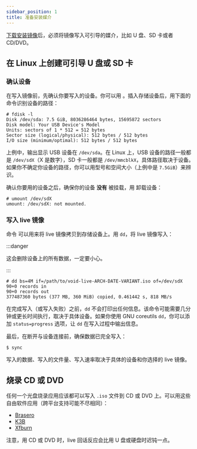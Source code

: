 ```yaml
---
sidebar_position: 1
title: 准备安装媒介
---
```



[下载安装镜像](../index.mdx#下载安装镜像)后，必须将镜像写入可引导的媒介，比如 U 盘、SD 卡或者 CD/DVD。

## 在 Linux 上创建可引导 U 盘或 SD 卡

### 确认设备

在写入镜像前，先确认你要写入的设备。你可以用 <Man to="fdisk/8" />。插入存储设备后，用下面的命令识别设备的路径：

```
# fdisk -l
Disk /dev/sda: 7.5 GiB, 8036286464 bytes, 15695872 sectors
Disk model: Your USB Device's Model
Units: sectors of 1 * 512 = 512 bytes
Sector size (logical/physical): 512 bytes / 512 bytes
I/O size (minimum/optimal): 512 bytes / 512 bytes
```

上例中，输出显示 USB 设备在 `/dev/sda`。在 Linux 上，USB 设备的路径一般都是 `/dev/sdX`（X 是数字），SD 卡一般都是 `/dev/mmcblkX`，具体路径取决于设备。如果你不确定你设备的路径，你可以用型号和空间大小（上例中是 `7.5GiB`）来辨识。

确认你要用的设备之后，确保你的设备 **没有** 被挂载，用 <Man to="umount/8" /> 卸载设备：

```
# umount /dev/sdX
umount: /dev/sdX: not mounted.
```

### 写入 live 镜像

命令 <Man to="dd/1" /> 可以用来将 live 镜像拷贝到存储设备上。用 `dd`，将 live 镜像写入：

:::danger

这会删除设备上的所有数据，一定要小心。

:::

```
# dd bs=4M if=/path/to/void-live-ARCH-DATE-VARIANT.iso of=/dev/sdX
90+0 records in
90+0 records out
377487360 bytes (377 MB, 360 MiB) copied, 0.461442 s, 818 MB/s
```

在完成写入（或写入失败）之前，`dd` 不会打印出任何信息。该命令可能需要几分钟或更长时间执行，取决于具体设备。如果你使用 GNU coreutils `dd`，你可以添加 `status=progress` 选项，让 `dd` 在写入过程中输出信息。

最后，在断开与设备连接前，确保数据已完全写入：

```
$ sync
```

写入的数据、写入的文件量、写入速率取决于具体的设备和你选择的 live 镜像。

## 烧录 CD 或 DVD

任何一个光盘烧录应用应该都可以写入 `.iso` 文件到 CD 或 DVD 上。可以用这些自由软件应用（跨平台支持可能不尽相同）：

- [Brasero](https://wiki.gnome.org/Apps/Brasero/)
- [K3B](https://userbase.kde.org/K3b)
- [Xfburn](https://goodies.xfce.org/projects/applications/xfburn)

注意，用 CD 或 DVD 时，live 回话反应会比用 U 盘或硬盘时迟钝一点。
